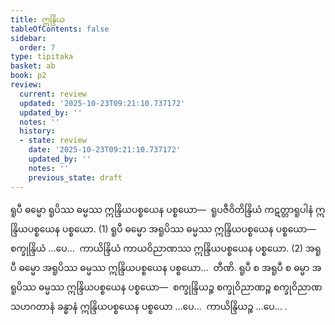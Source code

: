 ```yaml
---
title: ဣန္ဒြိယ
tableOfContents: false
sidebar:
  order: 7
type: tipitaka
basket: ab
book: p2
review:
  current: review
  updated: '2025-10-23T09:21:10.737172'
  updated_by: ''
  notes: ''
  history:
  - state: review
    date: '2025-10-23T09:21:10.737172'
    updated_by: ''
    notes: ''
    previous_state: draft
---
```



<ReviewStatus review={frontmatter.review} showDetails={true} />

<HypothesisAnnotation frontmatter={frontmatter} />

<DynamicBreadcrumb />

<Division number="122" book="p2" e="ch" v="38" p="90">

<Paragraph number="822" book="p2">
ရူပီ ဓမ္မော ရူပိဿ ဓမ္မဿ ဣန္ဒြိယပစ္စယေန ပစ္စယော—  ရူပဇီဝိတိန္ဒြိယံ ကဋတ္တာရူပါနံ ဣန္ဒြိယပစ္စယေန ပစ္စယော. (1)
</Paragraph>

<Paragraph number="823" book="p2">
ရူပီ ဓမ္မော အရူပိဿ ဓမ္မဿ ဣန္ဒြိယပစ္စယေန ပစ္စယော—  စက္ခုန္ဒြိယံ …ပေ…  ကာယိန္ဒြိယံ ကာယဝိညာဏဿ ဣန္ဒြိယပစ္စယေန ပစ္စယော. (2)
</Paragraph>

<Paragraph number="824" book="p2">
အရူပီ ဓမ္မော အရူပိဿ ဓမ္မဿ ဣန္ဒြိယပစ္စယေန ပစ္စယော…  တီဏိ.
</Paragraph>

<Paragraph number="825" book="p2">
ရူပီ စ အရူပီ စ ဓမ္မာ အရူပိဿ ဓမ္မဿ ဣန္ဒြိယပစ္စယေန ပစ္စယော—  စက္ခုန္ဒြိယဉ္စ စက္ခုဝိညာဏဉ္စ စက္ခုဝိညာဏသဟဂတာနံ ခန္ဓာနံ ဣန္ဒြိယပစ္စယေန ပစ္စယော …ပေ…  ကာယိန္ဒြိယဉ္စ …ပေ… .
</Paragraph>
</Division>